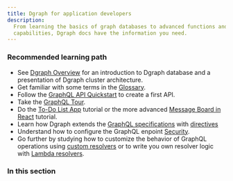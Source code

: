 ```yaml
---
title: Dgraph for application developers
description:
  From learning the basics of graph databases to advanced functions and
  capabilities, Dgraph docs have the information you need.
---
```


### Recommended learning path

- See [Dgraph Overview](./dgraph-overview) for an introduction to Dgraph
  database and a presentation of Dgraph cluster architecture.
- Get familiar with some terms in the [Glossary](./dgraph-glossary).
- Follow the [GraphQL API Quickstart](./graphql/quick-start) to create a first
  API.
- Take the [GraphQL Tour](https://dgraph.io/tour/graphqlintro/).
- Do the [To-Do List App](./todo-app-tutorial) tutorial or the more advanced
  [Message Board in React](./learn/developer/react) tutorial.
- Learn how Dgraph extends the
  [GraphQL specifications](https://spec.graphql.org/) with
  [directives](/graphql/schema/directives)
- Understand how to configure the GraphQL enpoint [Security](/graphql/security).
- Go further by studying how to customize the behavior of GraphQL operations
  using [custom resolvers](./custom-overview.md) or to write you own resolver
  logic with [Lambda resolvers](./lambda-overview.md).

### In this section

